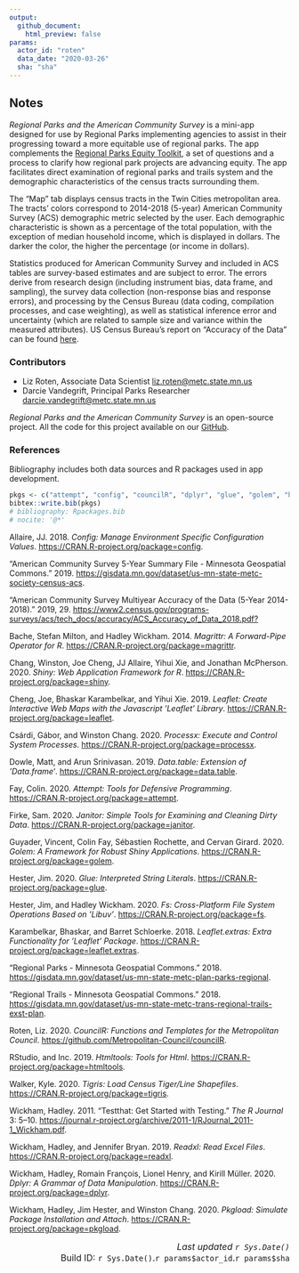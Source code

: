 ```yaml
---
output: 
  github_document:
    html_preview: false
params: 
  actor_id: "roten" 
  data_date: "2020-03-26"
  sha: "sha"
---
```

## Notes  

*Regional Parks and the American Community Survey* is a mini-app designed for use by Regional Parks implementing agencies to assist in their progressing toward a more equitable use of regional parks. The app complements the [Regional Parks Equity Toolkit](https://metrocouncil.org/parks/Planning/Parks-Equity-Toolkit.aspx), a set of questions and a process to clarify how regional park projects are advancing equity. The app facilitates direct examination of regional parks and trails system and the demographic characteristics of the census tracts surrounding them.  



The "Map" tab displays census tracts in the Twin Cities metropolitan area. The tracts' colors correspond to 2014-2018 (5-year) American Community Survey (ACS) demographic metric selected by the user. Each demographic characteristic is shown as a percentage of the total population, with the exception of median household income, which is displayed in dollars. The darker the color, the higher the percentage (or income in dollars).    



Statistics produced for American Community Survey and included in ACS tables are survey-based estimates and are subject to error. The errors derive from research design (including instrument bias, data frame, and sampling), the survey data collection (non-response bias and response errors), and processing by the Census Bureau (data coding, compilation processes, and case weighting), as well as statistical inference error and uncertainty (which are related to sample size and variance within the measured attributes). US Census Bureau's report on "Accuracy of the Data" can be found [here](https://www2.census.gov/programs-surveys/acs/tech_docs/accuracy/MultiyearACSAccuracyofData2017.pdf?#).  

### Contributors  

- Liz Roten, Associate Data Scientist [liz.roten@metc.state.mn.us](mailto:liz.roten@metc.state.mn.us)  
- Darcie Vandegrift, Principal Parks Researcher [darcie.vandegrift@metc.state.mn.us](mailto:darcie.vandegrift@metc.state.mn.us)  
  
*Regional Parks and the American Community Survey* is an open-source project. All the code for this project available on our [GitHub](https://github.com/Metropolitan-Council/regionalparks.acs).   


### References  

Bibliography includes both data sources and R packages used in app development.  
```r
pkgs <- c("attempt", "config", "councilR", "dplyr", "glue", "golem", "htmltools", "leaflet", "magrittr", "processx", "shiny", "pkgload", "leaflet.extras", "testthat", "data.table", "tigris", "fs", "readxl", "janitor")
bibtex::write.bib(pkgs)
# bibliography: Rpackages.bib
# nocite: '@*'
```

<div id="refs" class="references">
<div id="ref-config">
<p>Allaire, JJ. 2018. <em>Config: Manage Environment Specific Configuration Values</em>. <a href="https://CRAN.R-project.org/package=config" class="uri">https://CRAN.R-project.org/package=config</a>.</p>
</div>
<div id="ref-noauthor_american">
<p>“American Community Survey 5-Year Summary File - Minnesota Geospatial Commons.” 2019. <a href="https://gisdata.mn.gov/dataset/us-mn-state-metc-society-census-acs" class="uri">https://gisdata.mn.gov/dataset/us-mn-state-metc-society-census-acs</a>.</p>
</div>
<div id="ref-noauthor_american-1">
<p>“American Community Survey Multiyear Accuracy of the Data (5-Year 2014-2018).” 2019, 29. <a href="https://www2.census.gov/programs-surveys/acs/tech_docs/accuracy/ACS_Accuracy_of_Data_2018.pdf?" class="uri">https://www2.census.gov/programs-surveys/acs/tech_docs/accuracy/ACS_Accuracy_of_Data_2018.pdf?</a></p>
</div>
<div id="ref-magrittr">
<p>Bache, Stefan Milton, and Hadley Wickham. 2014. <em>Magrittr: A Forward-Pipe Operator for R</em>. <a href="https://CRAN.R-project.org/package=magrittr" class="uri">https://CRAN.R-project.org/package=magrittr</a>.</p>
</div>
<div id="ref-shiny">
<p>Chang, Winston, Joe Cheng, JJ Allaire, Yihui Xie, and Jonathan McPherson. 2020. <em>Shiny: Web Application Framework for R</em>. <a href="https://CRAN.R-project.org/package=shiny" class="uri">https://CRAN.R-project.org/package=shiny</a>.</p>
</div>
<div id="ref-leaflet">
<p>Cheng, Joe, Bhaskar Karambelkar, and Yihui Xie. 2019. <em>Leaflet: Create Interactive Web Maps with the Javascript ’Leaflet’ Library</em>. <a href="https://CRAN.R-project.org/package=leaflet" class="uri">https://CRAN.R-project.org/package=leaflet</a>.</p>
</div>
<div id="ref-processx">
<p>Csárdi, Gábor, and Winston Chang. 2020. <em>Processx: Execute and Control System Processes</em>. <a href="https://CRAN.R-project.org/package=processx" class="uri">https://CRAN.R-project.org/package=processx</a>.</p>
</div>
<div id="ref-data.table">
<p>Dowle, Matt, and Arun Srinivasan. 2019. <em>Data.table: Extension of ‘Data.frame‘</em>. <a href="https://CRAN.R-project.org/package=data.table" class="uri">https://CRAN.R-project.org/package=data.table</a>.</p>
</div>
<div id="ref-attempt">
<p>Fay, Colin. 2020. <em>Attempt: Tools for Defensive Programming</em>. <a href="https://CRAN.R-project.org/package=attempt" class="uri">https://CRAN.R-project.org/package=attempt</a>.</p>
</div>
<div id="ref-janitor">
<p>Firke, Sam. 2020. <em>Janitor: Simple Tools for Examining and Cleaning Dirty Data</em>. <a href="https://CRAN.R-project.org/package=janitor" class="uri">https://CRAN.R-project.org/package=janitor</a>.</p>
</div>
<div id="ref-golem">
<p>Guyader, Vincent, Colin Fay, Sébastien Rochette, and Cervan Girard. 2020. <em>Golem: A Framework for Robust Shiny Applications</em>. <a href="https://CRAN.R-project.org/package=golem" class="uri">https://CRAN.R-project.org/package=golem</a>.</p>
</div>
<div id="ref-glue">
<p>Hester, Jim. 2020. <em>Glue: Interpreted String Literals</em>. <a href="https://CRAN.R-project.org/package=glue" class="uri">https://CRAN.R-project.org/package=glue</a>.</p>
</div>
<div id="ref-fs">
<p>Hester, Jim, and Hadley Wickham. 2020. <em>Fs: Cross-Platform File System Operations Based on ’Libuv’</em>. <a href="https://CRAN.R-project.org/package=fs" class="uri">https://CRAN.R-project.org/package=fs</a>.</p>
</div>
<div id="ref-leaflet.extras">
<p>Karambelkar, Bhaskar, and Barret Schloerke. 2018. <em>Leaflet.extras: Extra Functionality for ’Leaflet’ Package</em>. <a href="https://CRAN.R-project.org/package=leaflet.extras" class="uri">https://CRAN.R-project.org/package=leaflet.extras</a>.</p>
</div>
<div id="ref-noauthor_regional">
<p>“Regional Parks - Minnesota Geospatial Commons.” 2018. <a href="https://gisdata.mn.gov/dataset/us-mn-state-metc-plan-parks-regional" class="uri">https://gisdata.mn.gov/dataset/us-mn-state-metc-plan-parks-regional</a>.</p>
</div>
<div id="ref-noauthor_regional-1">
<p>“Regional Trails - Minnesota Geospatial Commons.” 2018. <a href="https://gisdata.mn.gov/dataset/us-mn-state-metc-trans-regional-trails-exst-plan" class="uri">https://gisdata.mn.gov/dataset/us-mn-state-metc-trans-regional-trails-exst-plan</a>.</p>
</div>
<div id="ref-councilR">
<p>Roten, Liz. 2020. <em>CouncilR: Functions and Templates for the Metropolitan Council</em>. <a href="https://github.com/Metropolitan-Council/councilR" class="uri">https://github.com/Metropolitan-Council/councilR</a>.</p>
</div>
<div id="ref-htmltools">
<p>RStudio, and Inc.&nbsp;2019. <em>Htmltools: Tools for Html</em>. <a href="https://CRAN.R-project.org/package=htmltools" class="uri">https://CRAN.R-project.org/package=htmltools</a>.</p>
</div>
<div id="ref-tigris">
<p>Walker, Kyle. 2020. <em>Tigris: Load Census Tiger/Line Shapefiles</em>. <a href="https://CRAN.R-project.org/package=tigris" class="uri">https://CRAN.R-project.org/package=tigris</a>.</p>
</div>
<div id="ref-testthat">
<p>Wickham, Hadley. 2011. “Testthat: Get Started with Testing.” <em>The R Journal</em> 3: 5–10. <a href="https://journal.r-project.org/archive/2011-1/RJournal_2011-1_Wickham.pdf" class="uri">https://journal.r-project.org/archive/2011-1/RJournal_2011-1_Wickham.pdf</a>.</p>
</div>
<div id="ref-readxl">
<p>Wickham, Hadley, and Jennifer Bryan. 2019. <em>Readxl: Read Excel Files</em>. <a href="https://CRAN.R-project.org/package=readxl" class="uri">https://CRAN.R-project.org/package=readxl</a>.</p>
</div>
<div id="ref-dplyr">
<p>Wickham, Hadley, Romain François, Lionel Henry, and Kirill Müller. 2020. <em>Dplyr: A Grammar of Data Manipulation</em>. <a href="https://CRAN.R-project.org/package=dplyr" class="uri">https://CRAN.R-project.org/package=dplyr</a>.</p>
</div>
<div id="ref-pkgload">
<p>Wickham, Hadley, Jim Hester, and Winston Chang. 2020. <em>Pkgload: Simulate Package Installation and Attach</em>. <a href="https://CRAN.R-project.org/package=pkgload" class="uri">https://CRAN.R-project.org/package=pkgload</a>.</p>
</div>
</div>


<right style="font-size: 1rem; text-align: right; display: block;">
*Last updated `r Sys.Date()`*  
Build ID: `r Sys.Date()`.`r params$actor_id`.`r params$sha`  
</right>
